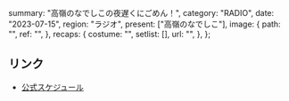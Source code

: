   summary: "高嶺のなでしこの夜遅くにごめん！",
  category: "RADIO",
  date: "2023-07-15",
  region: "ラジオ",
  present: ["高嶺のなでしこ"],
  image: {
    path: "",
    ref: "",
  },
  recaps: {
    costume: "",
    setlist: [],
    url: "",
  },
};

## リンク

- [公式スケジュール](https://takanenonadeshiko.jp/?p=1009)
